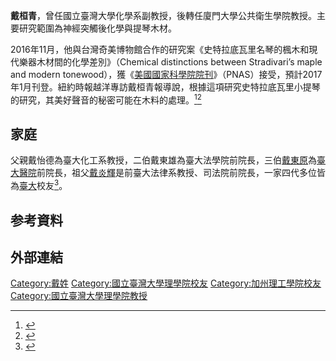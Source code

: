 {{Infobox person
| name         = 戴桓青
| image        =
| pseudonym    =
| birthname    =
| occupation   =國立臺灣大學助理教授（2012年－2017年）<br/>國立臺灣大學副教授（2017年－2021年）<br/>廈門大學教授（2021年－）
| nationality  ={{ROC}}
| education    =國立臺灣大學化學系學士<small>（2000年）</small><br/>[[加州理工學院|加州理工學院]]化學博士<small>（2009年）</small>
| period       =
| genre        =
| subject      =
| movement     =
| notableworks =
| spouse       =
| children     =
| parents      =戴怡德（父）
| relatives    =[[戴炎輝|戴炎輝]]（祖父）<br/>張緞（祖母）<br/>戴東生（大伯）<br/>[[戴東雄|戴東雄]]（二伯）<br/>[[戴東原|戴東原]]（三伯）<br/>戴怡安（叔父）<br/>戴松青（弟）
| influences   =
| influenced   =
| awards       =
| signature    =
| website      =
}}
'''戴桓青'''{{BD||||}}，曾任國立臺灣大學化學系副教授，後轉任廈門大學公共衛生學院教授。主要研究範圍為神經突觸後化學與提琴木材。

2016年11月，他與台灣奇美博物館合作的研究案《史特拉底瓦里名琴的楓木和現代樂器木材間的化學差別》（Chemical distinctions between Stradivari’s maple and modern tonewood），獲《[[美國國家科學院院刊|美國國家科學院院刊]]》（PNAS）接受，預計2017年1月刊登。紐約時報越洋專訪戴桓青報導說，根據這項研究史特拉底瓦里小提琴的研究，其美好聲音的秘密可能在木料的處理。<ref name="NY1220">{{cite news|author1=STEPH YIN|title=The Brilliance of a Stradivari Violin Might Rest Within Its Wood|url=http://www.nytimes.com/2016/12/20/science/stradivari-violin-wood.html?rref=collection%2Fsectioncollection%2Fscience&action=click&contentCollection=science&region=rank&module=package&version=highlights&contentPlacement=2&pgtype=sectionfront&_r=4|agency=紐約時報 New York Times|date=2016-12-20}}</ref><ref name="NTD1222">{{cite news|title=紐時訪臺大學者：史特拉第小提琴 秘密可能在木料處理|url=http://www.ntdtv.com.tw/b5/20161222/video/186644.html|agency=[[新唐人電視|新唐人電視]]|date=2016-12-22|accessdate=2016-12-22|archive-date=2016-12-27|archive-url=https://web.archive.org/web/20161227103231/http://www.ntdtv.com.tw/b5/20161222/video/186644.html|dead-url=no}}</ref>

==家庭==
父親戴怡德為臺大化工系教授，二伯戴東雄為臺大法學院前院長，三伯[[戴東原|戴東原]]為[[國立臺灣大學醫學院附設醫院|臺大醫院]]前院長，祖父[[戴炎輝|戴炎輝]]是前臺大法律系教授、司法院前院長，一家四代多位皆為[[國立臺灣大學|臺大]]校友<ref name="family">{{cite news|author1=戴桓青|title=四代百年臺大情|url=http://www.alum.ntu.edu.tw/wordpress/?p=123|agency=臺大校友雙月刊|accessdate=2016-12-22|archive-date=2016-12-22|archive-url=https://web.archive.org/web/20161222155555/http://www.alum.ntu.edu.tw/wordpress/?p=123|dead-url=no}}</ref>。

== 参考資料 ==
{{Reflist}}

== 外部連結 ==

[[Category:戴姓|Category:戴姓]]
[[Category:國立臺灣大學理學院校友|Category:國立臺灣大學理學院校友]]
[[Category:加州理工學院校友|Category:加州理工學院校友]]
[[Category:國立臺灣大學理學院教授|Category:國立臺灣大學理學院教授]]